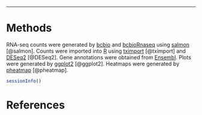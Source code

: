 * * *



# Methods

RNA-seq counts were generated by [bcbio][] and [bcbioRnaseq][] using [salmon][] [@salmon]. Counts were imported into [R][] using [tximport][] [@tximport] and [DESeq2] [@DESeq2]. Gene annotations were obtained from [Ensembl][]. Plots were generated by [ggplot2][] [@ggplot2]. Heatmaps were generated by [pheatmap][] [@pheatmap].

```r
sessionInfo()
```



# References

[bcbio]: https://github.com/chapmanb/bcbio-nextgen
[bcbiornaseq]: https://github.com/hbc/bcbioRnaseq
[bioconductor]: https://bioconductor.org/
[deseq2]: https://bioconductor.org/packages/release/bioc/html/DESeq2.html
[ensembl]: http://useast.ensembl.org/Mus_musculus/Info/Index
[ggplot2]: http://ggplot2.org/
[pheatmap]: https://cran.r-project.org/web/packages/pheatmap/index.html
[r]: https://www.r-project.org/
[salmon]: https://combine-lab.github.io/salmon/
[tximport]: https://bioconductor.org/packages/release/bioc/html/tximport.html
